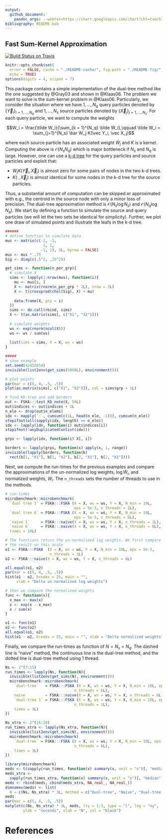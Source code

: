 ```yaml
---
output:
  github_document:
    pandoc_args: --webtex=https://chart.googleapis.com/chart?cht=tx&chl=
bibliography: README.bib
---
```


## Fast Sum-Kernel Approximation

[![Build Status on Travis](https://travis-ci.org/boennecd/FSKA.svg?branch=master,osx)](https://travis-ci.org/boennecd/FSKA)

```r
knitr::opts_chunk$set(
  error = FALSE, cache = "./README-cache/", fig.path = "./README-fig/", 
  echo = TRUE)
options(digits = 4, scipen = 7)
```

This package contains a simple implementation of the dual-tree method like the one 
suggested by @Gray03 and shown in @Klaas06. The problem we want to solve is
the sum-kernel problem in @Klaas06. Particularly, we consider the situation 
where we have $1,\dots,N_q$ query particles denoted by 
$\{\vec Y_i\}_{i=1,\dots,N_q}$ and $1,\dots,N_s$ source particles denoted by
$\{\vec X_j\}_{j=1,\dots,N_s}$. For each query particle, we want to compute 
the weights 

$$W_i = \frac{\tilde W_i}{\sum_{k = 1}^{N_q} \tilde W_i},\qquad \tilde W_i = \sum_{j=1}^{N_s} \bar W_j K(\vec Y_i, \vec X_j)$$

where each source particle has an associated weight $\bar W_j$ and $K$ is a
kernel. Computing the above is $\mathcal{O}(N_sN_q)$ which is major 
bottleneck if $N_s$ and $N_q$ is large. However, one can use a 
[k-d tree](https://en.wikipedia.org/wiki/K-d_tree) for the query particles
and source particles and exploit that:

- $W_j K(\vec Y_i, \vec X_j)$ is almost zero for some pairs of nodes in the 
two k-d trees. 
- $K(\cdot, \vec X_j)$ is almost identical for some nodes in the k-d tree 
for the source particles. 

Thus, a substantial amount of computation can be skipped or approximated 
with e.g., the centroid in the source node with only a minor
loss of precision. The dual-tree approximation method is 
$\mathcal{O}(N_s\log N_s)$ and $\mathcal{O}(N_q\log N_q)$.
We start by defining a function to simulate the source 
and query particles (we will let the two sets be identical for simplicity). 
Further, we plot one draw of simulated points and illustrate the leafs in 
the k-d tree.

```r
######
# define function to simulate data
mus <- matrix(c(-1, -1, 
                 1, 1, 
                -1, 1), 3L, byrow = FALSE)
mus <- mus * .75
Sig <- diag(c(.5^2, .25^2))

get_sims <- function(n_per_grp){
  # simulate X
  sims <- lapply(1:nrow(mus), function(i){
    mu <- mus[i, ]
    X <- matrix(rnorm(n_per_grp * 2L), nrow = 2L)
    X <- t(crossprod(chol(Sig), X) + mu)
    
    data.frame(X, grp = i)
  })
  sims <- do.call(rbind, sims)
  X <- t(as.matrix(sims[, c("X1", "X2")]))
  
  # simulate weights
  ws <- exp(rnorm(ncol(X)))
  ws <- ws / sum(ws)
  
  list(sims = sims, X = X, ws = ws)
}

#####
# show example 
set.seed(42452654)
invisible(list2env(get_sims(5000L), environment()))

# plot points
par(mar = c(5, 4, .5, .5))
plot(as.matrix(sims[, c("X1", "X2")]), col = sims$grp + 1L)

# find KD-tree and add borders 
out <- FSKA:::test_KD_note(X, 50L)
out$indices <- out$indices + 1L
n_ele <- drop(out$n_elems)
idx <- mapply(`:`, cumsum(c(1L, head(n_ele, -1))), cumsum(n_ele))
stopifnot(all(sapply(idx, length) == n_ele))
idx <- lapply(idx, function(i) out$indices[i])
stopifnot(!anyDuplicated(unlist(idx)))

grps <- lapply(idx, function(i) X[, i])

borders <- lapply(grps, function(x) apply(x, 1, range))
invisible(lapply(borders, function(b) 
  rect(b[1, "X1"], b[1, "X2"], b[2, "X1"], b[2, "X2"])))
```

Next, we compute the run-times for the previous examples and compare the 
approximations of the un-normalized log weights, $\log \tilde W_i$, and 
normalized weights, $W_i$. The `n_threads` sets the number of threads to 
use in the methods.

```r
# run-times
microbenchmark::microbenchmark(
  `dual tree 1` = FSKA:::FSKA (X = X, ws = ws, Y = X, N_min = 10L, 
                               eps = 5e-3, n_threads = 1L),
  `dual tree 6` = FSKA:::FSKA (X = X, ws = ws, Y = X, N_min = 10L, 
                               eps = 5e-3, n_threads = 6L),
  `naive 1`     = FSKA:::naive(X = X, ws = ws, Y = X, n_threads = 1L),
  `naive 6`     = FSKA:::naive(X = X, ws = ws, Y = X, n_threads = 6L),
  times = 10L)

# The functions return the un-normalized log weights. We first compare
# the result on this scale
o1 <- FSKA:::FSKA  (X = X, ws = ws, Y = X, N_min = 10L, eps = 5e-3, 
                    n_threads = 1L)
o2 <- FSKA:::naive(X = X, ws = ws, Y = X, n_threads = 6L)

all.equal(o1, o2)
par(mar = c(5, 4, .5, .5))
hist(o1 - o2, breaks = 25, main = "", 
     xlab = "Delta un-normalized log weights")

# then we compare the normalized weights
func <- function(x){
  x_max <- max(x)
  x <- exp(x - x_max)
  x / sum(x)
}

o1 <- func(o1)
o2 <- func(o2)
all.equal(o1, o2)
hist(o1 - o2, breaks = 25, main = "", xlab = "Delta normalized weights")
```

Finally, we compare the run-times as function of $N = N_s = N_q$. The dashed 
line is "naive" method, the continuous line is the dual-tree method, and the 
dotted line is dual-tree method using 1 thread.

```r
Ns <- 2^(7:15)
run_times <- lapply(Ns, function(N){
  invisible(list2env(get_sims(N), environment()))
  microbenchmark::microbenchmark(
    `dual-tree`   = FSKA:::FSKA (X = X, ws = ws, Y = X, N_min = 10L, eps = 5e-3, 
                               n_threads = 6L),
    naive         = FSKA:::naive(X = X, ws = ws, Y = X, n_threads = 6L),
    `dual-tree 1` = FSKA:::FSKA (X = X, ws = ws, Y = X, N_min = 10L, eps = 5e-3, 
                               n_threads = 1L), 
    times = 3L)
})

Ns_xtra <- 2^(16:20)
run_times_xtra <- lapply(Ns_xtra, function(N){
  invisible(list2env(get_sims(N), environment()))
  microbenchmark::microbenchmark(
    `dual-tree` = FSKA:::FSKA (X = X, ws = ws, Y = X, N_min = 10L, eps = 5e-3, 
                               n_threads = 6L),
    times = 3L)
})
```

```r
library(microbenchmark)
meds <- t(sapply(run_times, function(x) summary(x, unit = "s")[, "median"]))
meds_xtra <- 
  sapply(run_times_xtra, function(x) summary(x, unit = "s")[, "median"])
meds <- rbind(meds, cbind(meds_xtra, NA_real_, NA_real_))
dimnames(meds) <- list(
  N = c(Ns, Ns_xtra) * 3L, method = c("Dual-tree", "Naive", "Dual-tree 1"))
meds
par(mar = c(5, 4, .5, .5))
matplot(c(Ns, Ns_xtra) * 3L, meds, lty = 1:3, type = "l", log = "xy", 
        ylab = "seconds", xlab = "N", col = "black")
```

# References
